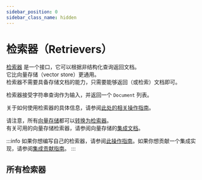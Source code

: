 ```yaml
---
sidebar_position: 0
sidebar_class_name: hidden
---
```



# 检索器（Retrievers）

[检索器](/docs/concepts/retrievers) 是一个接口，它可以根据非结构化查询返回文档。  
它比向量存储（vector store）更通用。  
检索器不需要具备存储文档的能力，只需要能够返回（或检索）文档即可。

检索器接受字符串查询作为输入，并返回一个 `Document` 列表。

关于如何使用检索器的具体信息，请参阅[此处的相关操作指南](/docs/how_to/#retrievers)。

请注意，所有[向量存储](/docs/concepts/#vectorstores)都可以[转换为检索器](/docs/how_to/vectorstore_retriever/)。  
有关可用的向量存储检索器，请参阅向量存储的[集成文档](/docs/integrations/vectorstores/)。

:::info
如果你想编写自己的检索器，请参阅[此操作指南](/docs/how_to/custom_retriever/)。如果你想贡献一个集成实现，请参阅[集成贡献指南](/docs/contributing)。
:::

## 所有检索器

<IndexTable />